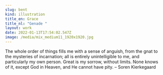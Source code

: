 ```yaml
---
slug: bent
kind: illustration
title_en: Grace
title_nl: "Genade "
layout: work
date: 2022-01-13T17:54:02.547Z
image: /media/mix_medium11_1920x1920.jpg
---
```

The whole order of things fills me with a sense of anguish, from the gnat to the mysteries of incarnation; all is entirely unintelligible to me, and particularly my own person. Great is my sorrow, without limits. None knows of it, except God in Heaven, and He cannot have pity. – Soren Kierkegaard
